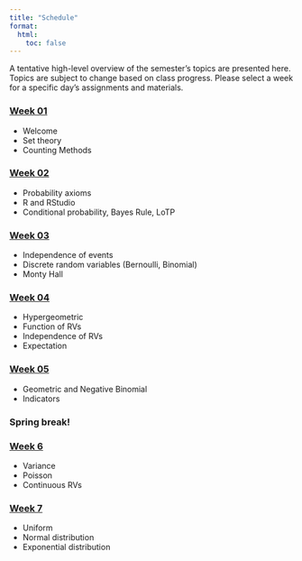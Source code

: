 ```yaml
---
title: "Schedule"
format: 
  html: 
    toc: false
---
```


A tentative high-level overview of the semester's topics are presented here. Topics are subject to change based on class progress. Please select a week for a specific day's assignments and materials.

### [Week 01](weeks/week-01.qmd)

-   Welcome
-   Set theory
-   Counting Methods

### [Week 02](weeks/week-02.qmd)

-   Probability axioms
-   R and RStudio
-   Conditional probability, Bayes Rule, LoTP

### [Week 03](weeks/week-03.qmd)

-   Independence of events
-   Discrete random variables (Bernoulli, Binomial)
-   Monty Hall

### [Week 04](weeks/week-04.qmd)

-   Hypergeometric
-   Function of RVs
-   Independence of RVs
-   Expectation

### [Week 05](weeks/week-05.qmd)

-   Geometric and Negative Binomial
-   Indicators

### Spring break!

### [Week 6](weeks/week-06.qmd)

-   Variance
-   Poisson
-   Continuous RVs

### [Week 7](weeks/week-07.qmd)

-   Uniform
-   Normal distribution
-   Exponential distribution
